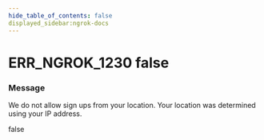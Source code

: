 ```yaml
---
hide_table_of_contents: false
displayed_sidebar:ngrok-docs
---
```



# ERR_NGROK_1230 false

### Message

We do not allow sign ups from your location. Your location was determined using your IP address.

<ErrorDetails error="err_ngrok_1230" />false
